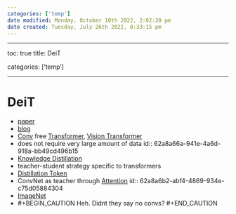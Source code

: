 ```yaml
---
categories: ['temp']
date modified: Monday, October 10th 2022, 2:02:30 pm
date created: Tuesday, July 26th 2022, 8:33:15 pm
---
```


---

toc: true
title: DeiT

categories: ['temp']

---

# DeiT
- [paper](https://arxiv.org/abs/2012.12877)
- [blog](https://ai.facebook.com/blog/data-efficient-image-transformers-a-promising-new-technique-for-image-classification/)
- [Conv](Conv.qmd) free [Transformer](Transformer.qmd), [Vision Transformer](Vision%20Transformer.qmd)
- does not require very large amount of data
  id:: 62a8a66a-941e-4a6d-918a-bb49cd496b15
- [Knowledge Distillation](Knowledge%20Distillation.qmd)
- teacher-student strategy specific to transformers
- [Distillation Token](Distillation%20Token.qmd)
- ConvNet as teacher through [Attention](Attention.qmd)
  id:: 62a8a6b2-abf4-4869-934e-c75d05884304
- [ImageNet](ImageNet.qmd)
- #+BEGIN_CAUTION
  Heh. Didnt they say no convs?
  #+END_CAUTION



